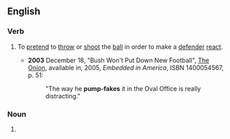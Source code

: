 ==English==
===Verb===
{{en-verb|pump-fak|ing|inf=to [[pump]]-[[fake]]}}
#{{sports}} To [[pretend]] to [[throw]] or [[shoot]] the [[ball]] in order to make a [[defender]] [[react]].
#*'''2003''' December 18, "Bush Won't Put Down New Football", [[w:The Onion|The Onion]], available in, 2005, ''Embedded in America'', ISBN 1400054567, p. 51:
#*:"The way he '''pump-fakes''' it in the Oval Office is really distracting."

===Noun===
{{en-noun|sg=[[pump]]-[[fake]]}}
#{{sports}} {{alternative spelling of|[[pump fake]]}}